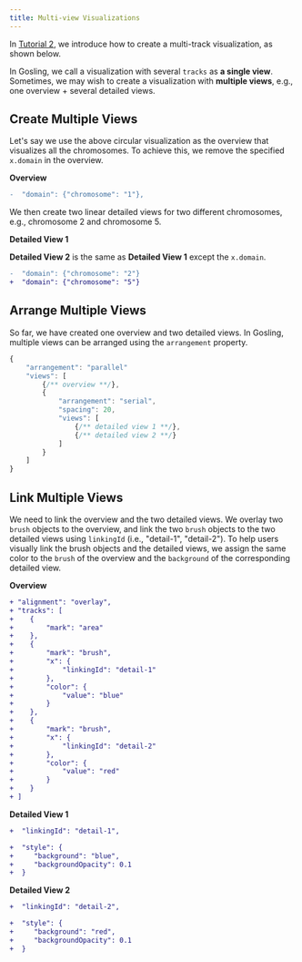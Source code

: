 ```yaml
---
title: Multi-view Visualizations
---
```




In <a href='./create-multi-track-visualization'>Tutorial 2</a>, we introduce how to create a multi-track visualization, as shown below.

<GoslingComponent spec={stripJsonComments(SPEC_CIRCULAR)}/>


In Gosling, we call a visualization with several `tracks` as **a single view**.
Sometimes, we may wish to create a visualization with **multiple views**, e.g., one overview + several detailed views.

## Create Multiple Views

Let's say we use the above circular visualization as the overview that visualizes all the chromosomes. 
To achieve this, we remove the specified `x.domain` in the overview.

**Overview**
```diff
-  "domain": {"chromosome": "1"},
```

We then create two linear detailed views for two different chromosomes, e.g., chromosome 2 and chromosome 5.


**Detailed View 1**

<GoslingEditor spec={SPEC_DETAIL} />


**Detailed View 2** is the same as **Detailed View 1** except the `x.domain`.

```diff
-  "domain": {"chromosome": "2"}
+  "domain": {"chromosome": "5"}
```


## Arrange Multiple Views
So far, we have created one overview and two detailed views.
In Gosling, multiple views can be arranged using the `arrangement` property.

```javascript
{
    "arrangement": "parallel"
    "views": [
        {/** overview **/},
        {
            "arrangement": "serial",
            "spacing": 20,
            "views": [
                {/** detailed view 1 **/},
                {/** detailed view 2 **/}
            ]
        }
    ]
}
```



## Link Multiple Views
We need to link the overview and the two detailed views.
We overlay two `brush` objects to the overview, and link the two `brush` objects to the two detailed views using `linkingId` (i.e., "detail-1", "detail-2").
To help users visually link the brush objects and the detailed views, we assign the same color to the `brush` of the overview and the `background` of the corresponding detailed view.

**Overview**
```diff
+ "alignment": "overlay",
+ "tracks": [
+    {
+        "mark": "area"
+    },
+    {
+        "mark": "brush",
+        "x": {
+            "linkingId": "detail-1"
+        },
+        "color": {
+            "value": "blue"
+        }
+    },
+    {
+        "mark": "brush",
+        "x": {
+            "linkingId": "detail-2"
+        },
+        "color": {
+            "value": "red"
+        }
+    }
+ ]
```

**Detailed View 1**
```diff
+  "linkingId": "detail-1",

+  "style": {
+     "background": "blue",
+     "backgroundOpacity": 0.1
+  }
```

**Detailed View 2**
```diff
+  "linkingId": "detail-2",

+  "style": {
+     "background": "red",
+     "backgroundOpacity": 0.1
+  }
```

<GoslingEditor spec={SPEC_MULTI_VIEW} />
